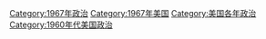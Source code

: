 [[Category:1967年政治|Category:1967年政治]]
[[Category:1967年美国|Category:1967年美国]]
[[Category:美国各年政治|Category:美国各年政治]]
[[Category:1960年代美国政治|Category:1960年代美国政治]]
